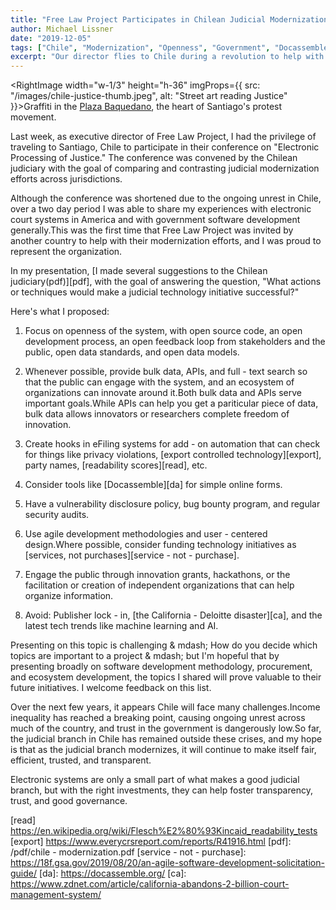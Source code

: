 ```yaml
---
title: "Free Law Project Participates in Chilean Judicial Modernization Initiative"
author: Michael Lissner
date: "2019-12-05"
tags: ["Chile", "Modernization", "Openness", "Government", "Docassemble", "Agile", "Neutral Citations"]
excerpt: "Our director flies to Chile during a revolution to help with their judicial modernization effort."
---
```


<RightImage width="w-1/3" height="h-36" imgProps={{
  src: "/images/chile-justice-thumb.jpeg",
  alt: "Street art reading Justice"
}}>Graffiti in the <a
  href="https://goo.gl/maps/VKyfvJhoZ6tc6ASB9">Plaza Baquedano</a>, the heart
  of Santiago's protest movement.</RightImage>

Last week, as executive director of Free Law Project, I had the privilege of traveling to Santiago, Chile to participate in their conference on "Electronic Processing of Justice." The conference was convened by the Chilean judiciary with the goal of comparing and contrasting judicial modernization efforts across jurisdictions.

Although the conference was shortened due to the ongoing unrest in Chile, over a two day period I was able to share my experiences with electronic court systems in America and with government software development generally.This was the first time that Free Law Project was invited by another country to help with their modernization efforts, and I was proud to represent the organization.

In my presentation, [I made several suggestions to the Chilean judiciary(pdf)][pdf], with the goal of answering the question, "What actions or techniques would make a judicial technology initiative successful?"

Here's what I proposed:

1. Focus on openness of the system, with open source code, an open development process, an open feedback loop from stakeholders and the public, open data standards, and open data models.

1. Whenever possible, provide bulk data, APIs, and full - text search so that the public can engage with the system, and an ecosystem of organizations can innovate around it.Both bulk data and APIs serve important goals.While APIs can help you get a pariticular piece of data, bulk data allows innovators or researchers complete freedom of innovation.

1. Create hooks in eFiling systems for add - on automation that can check for things like privacy violations, [export controlled technology][export], party names, [readability scores][read], etc.

1. Consider tools like [Docassemble][da] for simple online forms.

1. Have a vulnerability disclosure policy, bug bounty program, and regular security audits.

1. Use agile development methodologies and user - centered design.Where possible, consider funding technology initiatives as [services, not purchases][service - not - purchase].

1. Engage the public through innovation grants, hackathons, or the facilitation or creation of independent organizations that can help organize information.

1. Avoid: Publisher lock - in, [the California - Deloitte disaster][ca], and the latest tech trends like machine learning and AI.

Presenting on this topic is challenging & mdash; How do you decide which topics are important to a project & mdash; but I'm hopeful that by presenting broadly on software development methodology, procurement, and ecosystem development, the topics I shared will prove valuable to their future initiatives. I welcome feedback on this list.

Over the next few years, it appears Chile will face many challenges.Income inequality has reached a breaking point, causing ongoing unrest across much of the country, and trust in the government is dangerously low.So far, the judicial branch in Chile has remained outside these crises, and my hope is that as the judicial branch modernizes, it will continue to make itself fair, efficient, trusted, and transparent.

Electronic systems are only a small part of what makes a good judicial branch, but with the right investments, they can help foster transparency, trust, and good governance.



[read]  https://en.wikipedia.org/wiki/Flesch%E2%80%93Kincaid_readability_tests
[export]  https://www.everycrsreport.com/reports/R41916.html
[pdf]: /pdf/chile - modernization.pdf
[service - not - purchase]: https://18f.gsa.gov/2019/08/20/an-agile-software-development-solicitation-guide/
[da]: https://docassemble.org/
[ca]: https://www.zdnet.com/article/california-abandons-2-billion-court-management-system/
